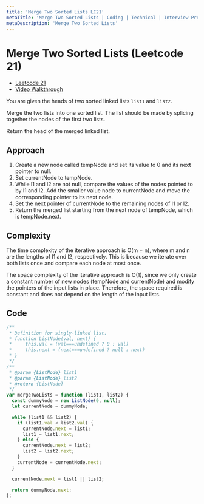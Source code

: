 ```yaml
---
title: 'Merge Two Sorted Lists LC21'
metaTitle: 'Merge Two Sorted Lists | Coding | Technical | Interview Prep | Tiffany Lea'
metaDescription: 'Merge Two Sorted Lists'
---
```


# Merge Two Sorted Lists (Leetcode 21)

- [Leetcode 21](https://leetcode.com/problems/merge-two-sorted-lists/description/)
- [Video Walkthrough](https://www.youtube.com/watch?v=GfRQvf7MB3k)


You are given the heads of two sorted linked lists `list1` and `list2`.

Merge the two lists into one sorted list. The list should be made by splicing together the nodes of the first two lists.

Return the head of the merged linked list.



## Approach
1. Create a new node called tempNode and set its value to 0 and its next pointer to null.
2. Set currentNode to tempNode.
3. While l1 and l2 are not null, compare the values of the nodes pointed to by l1 and l2. Add the smaller value node to currentNode and move the corresponding pointer to its next node.
4. Set the next pointer of currentNode to the remaining nodes of l1 or l2.
5. Return the merged list starting from the next node of tempNode, which is tempNode.next.

## Complexity
The time complexity of the iterative approach is O(m + n), where m and n are the lengths of l1 and l2, respectively. This is because we iterate over both lists once and compare each node at most once.

The space complexity of the iterative approach is O(1), since we only create a constant number of new nodes (tempNode and currentNode) and modify the pointers of the input lists in place. Therefore, the space required is constant and does not depend on the length of the input lists.


## Code

```javascript
/**
 * Definition for singly-linked list.
 * function ListNode(val, next) {
 *     this.val = (val===undefined ? 0 : val)
 *     this.next = (next===undefined ? null : next)
 * }
 */
/**
 * @param {ListNode} list1
 * @param {ListNode} list2
 * @return {ListNode}
 */
var mergeTwoLists = function (list1, list2) {
  const dummyNode = new ListNode(0, null);
  let currentNode = dummyNode;

  while (list1 && list2) {
    if (list1.val < list2.val) {
      currentNode.next = list1;
      list1 = list1.next;
    } else {
      currentNode.next = list2;
      list2 = list2.next;
    }
    currentNode = currentNode.next;
  }

  currentNode.next = list1 || list2;

  return dummyNode.next;
};
```
